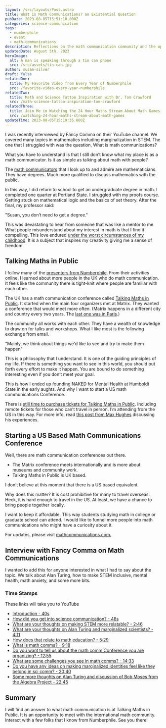 ```yaml
---
layout: /src/layouts/Post.astro
title: What Is Math Communications? an Existential Question
pubDate: 2023-08-05T15:51:10.000Z
categories: science-communication
tags:
  - numberphile
  - event
  - math-communications
description: Reflections on the math communication community and the upcoming Talking Maths in Public conference.
updatedDate: August 5th, 2023
heroImage:
  alt: A man is speaking through a tin can phone
  src: /src/assets/tin-can.jpg
author: susan-silver
draft: false
relatedOne:
  title: My Favorite Video from Every Year of Numberphile
  src: /favorite-video-every-year-numberphile
relatedTwo:
  title: Math and Science Tattoo Inspiration with Dr. Tom Crawford
  src: /math-science-tattoo-inspiration-tom-crawford
relatedThree:
  title: Join Me in Watching the 24 Hour Maths Stream About Math Games
  src: /watching-24-hour-maths-stream-about-math-games
updateTime: 2023-08-05T15:19:35.000Z
---
```



I was recently interviewed by Fancy Comma on their YouTube channel. We covered many topics in mathematics including marginalization in STEM. 
The one that I struggled with was the question, What is math communications?

What you have to understand is that I still don’t know what my place is as a math communicator. Is it as simple as talking about math with
 people? 

The [math communicators](https://www.notion.so/suzza-silver/Epic-List-of-Math-Communicators-d2fee910dc5c4b92bb9f439c6ffd9550) that I look up to
 and admire are mathematicians. They have degrees. Much more qualified to discuss mathematics with the public. 

In this way, I did return to school to get an undergraduate degree in math. I completed one quarter at Portland State. 
I struggled with my proofs course. Getting stuck on mathematical logic and the basics of set theory. After the final, my professor said:


<RegBlockquote show="false" >
"Susan, you don’t need to get a degree." 
</RegBlockquote>

This was devastating to hear from someone that was like a mentor to me. What people misunderstand about my interest in math is that I find it 
compelling. This love endured [under the worst circumstances of my childhood](https://beautyofmathematics.com/a-writers-illicit-love-affair-with-mathematics). 
It is a subject that inspires my creativity giving me a sense of freedom. 


## Talking Maths in Public <a name="TalkingMathsinPublic"></a>

I follow many of the [presenters from Numberphile](https://beautyofmathematics.com/favorite-video-every-year-numberphile). 
From their activities online, I learned about more people in the UK who do math communication. It feels like the community there is tight-knit
 where people are familiar with each other. 

The UK has a math communication conference called [Talking Maths in Public](https://talkingmathsinpublic.uk/). It started when the main four 
organizers met at Matrix. They wanted a conference that would meet more often.  (Matrix happens in a different city and country every two years.
 The [last one was in Paris](https://matrix.imaginary.org/).)

The community all works with each other. They have a wealth of knowledge to draw on for talks and workshops. What I like most is the following 
exchange from email. 

<RegBlockquote show="false">
"Mainly, we think about things we'd like to see and try to make them happen" 
</RegBlockquote>

This is a philosophy that I understand. It is one of the guiding principles of my life. If there is something you want to see in this world, you
 should put forth every effort to make it happen. You are bound to do something interesting even if you don’t meet your goal.

This is how I ended up founding NAKED for Mental Health at Humboldt State in the early aughts. And why I want to start a US math communications 
Conference.

There is [still time to purchase tickets for Talking Maths in Public](https://www.eventbrite.co.uk/e/talking-maths-in-public-2023-tickets-580031528917?aff=oddtdtcreator). 
Including remote tickets for those who can’t travel in person. I’m attending from the US in this way. For more info, read [this post from 
Max Hughes](https://aperiodical.com/2023/05/my-conference-experience-tmip-2019/) discussing his experiences.

<a name="StartingaUSBasedMathCommunicationsConference"></a>

## Starting a US Based Math Communications Conference 

Well, there are math communication conferences out there. 

* The Matrix conference meets internationally and is more about museums and community work. 
* Talking Maths in Public is UK based.

 I don’t believe at this moment that there is a US based equivalent. 

Why does this matter? It is cost prohibitive for many to travel overseas. Heck, it is hard enough to travel in the US. At least, we have a 
chance to bring people together locally. 

I want to keep it affordable. This way students studying math in college or graduate school can attend. I would like to funnel more people 
into math communications who might have a curiosity about it. 

For updates, please visit [mathcommunications.com.](https://mathcommunications.com/)

<a name="InterviewwithFancyCommaonMathCommunications"></a>

## Interview with Fancy Comma on Math Communications 

I wanted to add this for anyone interested in what I had to say about the topic. We talk about Alan Turing, how to make STEM inclusive, 
mental health, math anxiety, and some more bits. 

<YouTube id="https://www.youtube.com/watch?v=kFMbugMoTsg" />

### Time Stamps <a name="TimeStamps"></a>
These links will take you to YouTube

- [Introduction - 40s](https://youtu.be/kFMbugMoTsg?t=40)
- [How did you get into science communication? - 48s](https://youtu.be/kFMbugMoTsg?t=48)
- [What are your thoughts on making STEM more relatable? - 2:46](https://youtu.be/kFMbugMoTsg?t=166)
- [What are your thoughts on Alan Turing and marginalized scientists? - 4:11](https://youtu.be/kFMbugMoTsg?t=251)
- [How does that relate to math education? - 5:29](https://youtu.be/kFMbugMoTsg?t=329)
- [What is math comms? - 9:18](https://youtu.be/kFMbugMoTsg?t=558)
- [Do you want to tell us about the math comm Conference you are organizing? - 12:55](https://youtu.be/kFMbugMoTsg?t=775)
- [What are some challenges you see in math comms? - 14:33](https://youtu.be/kFMbugMoTsg?t=873)
- [Do you have any ideas on making marginalized identities feel like they belong in sci comm? - 20:40](https://youtu.be/kFMbugMoTsg?t=1240)
- [Some more thoughts on Alan Turing and discussion of Bob Moses from the Algebra Project - 22:45](https://youtu.be/kFMbugMoTsg?t=1365)


## Summary <a name="Summary"></a>

I will find an answer to what math communication is at Talking Maths in Public. It is an opportunity to meet with the international 
math community. Interact with a few folks that I know from Numberphile. See you there!

